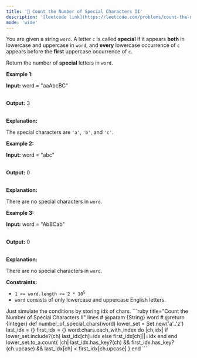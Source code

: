 ```yaml
---
title: '🧀 Count the Number of Special Characters II'
description: '[leetcode link](https://leetcode.com/problems/count-the-number-of-special-characters-ii/description/)'
mode: 'wide'
---
```

<Tabs>
  <Tab title="Question" icon="circle-question" iconType="regular">
    <Card>
      <p>You are given a string <code>word</code>. A letter&nbsp;<code>c</code> is called <strong>special</strong> if it appears <strong>both</strong> in lowercase and uppercase in <code>word</code>, and <strong>every</strong> lowercase occurrence of <code>c</code> appears before the <strong>first</strong> uppercase occurrence of <code>c</code>.</p>  <p>Return the number of<em> </em><strong>special</strong> letters<em> </em>in<em> </em><code>word</code>.</p>   <p><strong class="example">Example 1:</strong></p>  <div class="example-block"> <p><strong>Input:</strong> <span class="example-io">word = &quot;aaAbcBC&quot;</span></p>  <p><br/> <strong>Output:</strong> <span class="example-io">3</span></p>  <p><br/> <strong>Explanation:</strong></p>  <p>The special characters are <code>&#39;a&#39;</code>, <code>&#39;b&#39;</code>, and <code>&#39;c&#39;</code>.</p> </div>  <p><strong class="example">Example 2:</strong></p>  <div class="example-block"> <p><strong>Input:</strong> <span class="example-io">word = &quot;abc&quot;</span></p>  <p><br/> <strong>Output:</strong> <span class="example-io">0</span></p>  <p><br/> <strong>Explanation:</strong></p>  <p>There are no special characters in <code>word</code>.</p> </div>  <p><strong class="example">Example 3:</strong></p>  <div class="example-block"> <p><strong>Input:</strong> <span class="example-io">word = &quot;AbBCab&quot;</span></p>  <p><br/> <strong>Output:</strong> <span class="example-io">0</span></p>  <p><br/> <strong>Explanation:</strong></p>  <p>There are no special characters in <code>word</code>.</p> </div>   <p><strong>Constraints:</strong></p>  <ul>  <li><code>1 &lt;= word.length &lt;= 2 * 10<sup>5</sup></code></li>  <li><code>word</code> consists of only lowercase and uppercase English letters.</li> </ul> 
    </Card>
  </Tab>
  <Tab title="Solution" icon="lightbulb" iconType="regular" >
    <Card>
      Just simulate the conditions by storing idx of chars.
    </Card>
  <Expandable title="code">
    <CodeGroup dropdown>
```ruby title="Count the Number of Special Characters II" lines
# @param {String} word
# @return {Integer}
def number_of_special_chars(word)
  lower_set = Set.new('a'..'z')
  last_idx = {}
  first_idx = {}
  word.chars.each_with_index do |ch,idx|
    if lower_set.include?(ch)
      last_idx[ch]=idx
    else
      first_idx[ch]||=idx
    end
  end
  lower_set.to_a.count{ |ch| last_idx.has_key?(ch) && first_idx.has_key?(ch.upcase) && last_idx[ch] < first_idx[ch.upcase] }
end
```
    </CodeGroup>
  </Expandable>
  </Tab>
</Tabs>